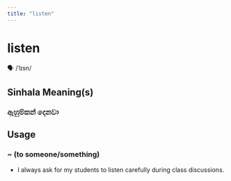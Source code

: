 ```yaml
---
title: "listen"
---
```


# listen

🗣️ /ˈlɪsn/

## Sinhala Meaning(s)

### ඇහුම්කන් දෙනවා

## Usage

### ~ (to someone/something)

- I always ask for my students to listen carefully during class discussions.

